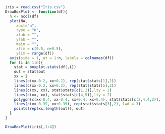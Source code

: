 

```r
iris = read.csv("Iris.csv")
DrawBoxPlot <- function(df){
  n <- ncol(df)
  plot(NA,
     xaxt="n",
     type = "n",
     xlab = "",
     ylab = "",
     main = "",
     xlim = c(0.5, n+0.5),
     ylim = range(df))
  axis(side = 1, at = 1:n, labels = colnames(df))
  for (i in 1:n){
    stat = boxplot.stats(df[,i])
    out = stat$out
    xx = i
    lines(c(xx-0.2, xx+0.2), rep(stat$stats[1],2))
    lines(c(xx-0.2, xx+0.2), rep(stat$stats[5],2))
    lines(c(xx, xx), stat$stats[c(1,2)],lty = 2)
    lines(c(xx, xx), stat$stats[c(4,5)],lty = 2)
    polygon(c(xx-0.4, xx-0.4, xx+0.4, xx+0.4), stat$stats[c(2,4,4,2)], col = "grey")
    lines(c(xx-0.39, xx+0.39), rep(stat$stats[3],2), lwd = 3)
    points(rep(xx,length(out)), out)
  }
}

DrawBoxPlot(iris[,1:4])
```

